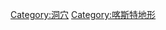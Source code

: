 {{Catnav|頁面分類|地理|地形|洞穴}}
{{Commonscat|Karst caves}}

[[Category:洞穴|Category:洞穴]]
[[Category:喀斯特地形|Category:喀斯特地形]]